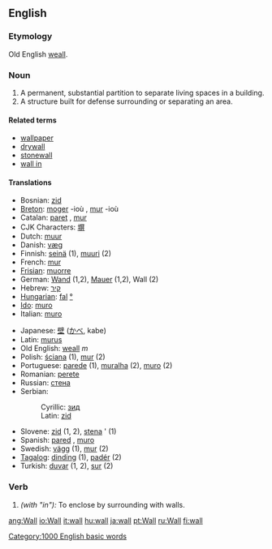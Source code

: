 ==English==

{{rank|honour|individual|girls|808|wall|cry|step|turning}}

===Etymology===
Old English [[weall]].

===Noun===
{{en-noun-reg}}

# A permanent, substantial partition to separate living spaces in a building.
# A structure built for defense surrounding or separating an area.

====Related terms====
*[[wallpaper]]
*[[drywall]]
*[[stonewall]]
*[[wall in]]

====Translations====
{{top}}
*Bosnian: [[zid#Bosnian|zid]] {{m}}
*[[Breton]]: [[moger]] {{f}} -ioù {{p}}, [[mur]] {{f}} -ioù {{p}}
*Catalan: [[paret]] {{f}}, [[mur]] {{m}}
*CJK Characters: [[塀]]
*Dutch: [[muur]]
*Danish: [[væg]]
*Finnish: [[seinä]] (1), [[muuri]] (2)
*French: [[mur]] {{m}}
*[[Frisian]]: [[muorre]]
*German: [[Wand]] {{f}} (1,2), [[Mauer]] {{f}} (1,2), Wall {{m}} (2)
*Hebrew: [[קיר]]
*[[w:Hungarian language|Hungarian]]: [[fal]] [[:hu:fal|°]] 
*[[Ido]]: [[muro]]
*Italian: [[muro]] {{m}}
{{mid}}
*Japanese: [[壁]] ([[かべ]], kabe)
*Latin: [[murus]] {{m}}
*Old English: [[weall]] ''m''
*Polish: [[ściana]] {{f}} (1), [[mur]] {{m}} (2)
*Portuguese: [[parede]] {{f}} (1), [[muralha]] {{f}} (2), [[muro]] {{m}} (2)
*Romanian: [[perete]] {{m}}
*Russian: [[стена]] {{f}}
*Serbian:
*:Cyrillic: [[зид#Serbian|зид]] {{m}}
*:Latin: [[zid#Serbian|zid]] {{m}}
*Slovene: [[zid]] {{m}} (1, 2), [[stena]] {{f}}' (1)
*Spanish: [[pared]] {{f}}, [[muro]] {{m}}
*Swedish: [[vägg]] (1), [[mur]] (2)
*[[Tagalog]]: [[dinding]] (1), [[padér]] (2)
*Turkish: [[duvar]] (1, 2), [[sur]] (2)
{{bottom}}

===Verb===
{{en-infl-reg-consonant|wall||}}

# ''(with "in"):'' To enclose by surrounding with walls.

[[Category:1000 English basic words]]

[[ang:Wall]]
[[io:Wall]]
[[it:wall]]
[[hu:wall]]
[[ja:wall]]
[[pt:Wall]]
[[ru:Wall]]
[[fi:wall]]